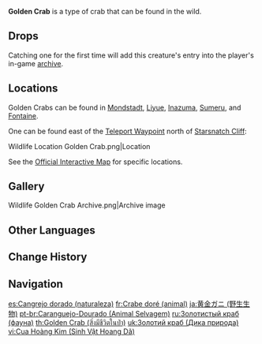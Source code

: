 {{About|the wildlife|the furnishing|Golden Crab (Furnishing)|the food|Golden Crab}}
{{Wildlife Infobox
|name        = Golden Crab
|type        = Wildlife
|family      = Other Wildlife
|group       = Crabs
|description = A claw-snapping crab that can be found in various water bodies throughout [[Teyvat]].<br>This golden-shelled crab is especially tasty, and is the star of the show in the famed [[Liyue]] dish known as [[Golden Crab]].<br>Some people call those who run amok as they please "crabs," but a crab's manner of movement is not so much as matter of their character as it is their physical makeup. Such monikers are most unfair to crab-kind.
|image       = Golden Crab (Wildlife) Icon.png
|location    = 
}}
'''Golden Crab''' is a type of crab that can be found in the wild.

==Drops==
{{Card|Crab|1}}

Catching one for the first time will add this creature's entry into the player's in-game [[archive]].

==Locations==
Golden Crabs can be found in [[Mondstadt]], [[Liyue]], [[Inazuma]], [[Sumeru]], and [[Fontaine]].

One can be found east of the [[Teleport Waypoint]] north of [[Starsnatch Cliff]]:
<gallery>
Wildlife Location Golden Crab.png|Location
</gallery>

See the [https://act.hoyolab.com/ys/app/interactive-map/index.html#/map/2?shown_types=288 Official Interactive Map] for specific locations.

==Gallery==
<gallery>
Wildlife Golden Crab Archive.png|Archive image
</gallery>

==Other Languages==
{{Other Languages
|en      = Golden Crab
|zhs     = 黄金蟹
|zhs_rm  = Huángjīn Xiè
|zht     = 黃金蟹
|zht_rm  = Huángjīn Xiè
|zh_tl   =
|ja      = 黄金ガニ
|ja_rm   = Ougon-gani
|ja_tl   = Golden Crab
|ko      = 골든크랩
|ko_tl   = Golden Crab
|es      = Cangrejo dorado
|es_tl   = Golden Crab
|fr      = Crabe doré
|fr_tl   = Golden Crab
|ru      = Золотистый краб
|ru_tl   = Goldish Crab
|th      = Golden Crab
|vi      = Cua {{tt|Hoàng Kim|黄金}}
|vi_tl   = Golden Crab
|de      = Goldkrebs
|de_tl   = Gold Crab
|id      = Golden Crab
|pt      = Caranguejo Dourado
|pt_tl   = 
|tr      = Altın Yengeci
|tr_tl   = Gold Crab
|it      = Granchio Dorato
|it_tl   = 
}}

==Change History==
{{Change History|1.0}}

==Navigation==
{{Wildlife Navbox}}

[[es:Cangrejo dorado (naturaleza)]]
[[fr:Crabe doré (animal)]]
[[ja:黄金ガニ (野生生物)]]
[[pt-br:Caranguejo-Dourado (Animal Selvagem)]]
[[ru:Золотистый краб (фауна)]]
[[th:Golden Crab (สิ่งมีชีวิตในป่า)]]
[[uk:Золотий краб (Дика природа)]]
[[vi:Cua Hoàng Kim (Sinh Vật Hoang Dã)]]